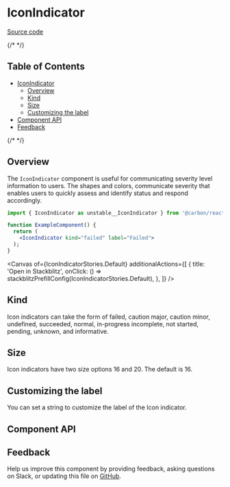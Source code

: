 
<Meta isTemplate />

# IconIndicator

[Source code](https://github.com/carbon-design-system/carbon/tree/main/packages/react/src/components/IconIndicator)
&nbsp;

{/* <!-- START doctoc generated TOC please keep comment here to allow auto update --> <!-- DON'T EDIT THIS SECTION, INSTEAD RE-RUN doctoc TO UPDATE --> */}

## Table of Contents

- [IconIndicator](#iconindicator)
  - [Overview](#overview)
  - [Kind](#kind)
  - [Size](#size)
  - [Customizing the label](#customizing-the-label)
- [Component API](#component-api)
- [Feedback](#feedback)

{/* <!-- END doctoc generated TOC please keep comment here to allow auto update --> */}

## Overview

The `IconIndicator` component is useful for communicating severity level
information to users. The shapes and colors, communicate severity that enables
users to quickly assess and identify status and respond accordingly.

```jsx
import { IconIndicator as unstable__IconIndicator } from '@carbon/react';

function ExampleComponent() {
  return (
    <IconIndicator kind="failed" label="Failed">
  );
}
```

<Canvas
  of={IconIndicatorStories.Default}
  additionalActions={[
    {
      title: 'Open in Stackblitz',
      onClick: () => stackblitzPrefillConfig(IconIndicatorStories.Default),
    },
  ]}
/>

## Kind

Icon indicators can take the form of failed, caution major, caution minor,
undefined, succeeded, normal, in-progress incomplete, not started, pending,
unknown, and informative.

## Size

Icon indicators have two size options 16 and 20. The default is 16.

## Customizing the label

You can set a string to customize the label of the Icon indicator.

## Component API

<ArgTypes />

## Feedback

Help us improve this component by providing feedback, asking questions on Slack,
or updating this file on
[GitHub](https://github.com/carbon-design-system/carbon/edit/main/packages/react/src/components/IconIndicator/IconIndicator.mdx).
